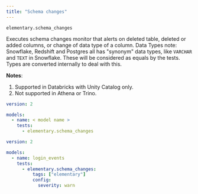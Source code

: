 ```yaml
---
title: "Schema changes"
---
```


`elementary.schema_changes`

Executes schema changes monitor that alerts on deleted table, deleted or added columns, or change of data type of a column.
Data Types note: Snowflake, Redshift and Postgres all has "synonym" data types, like `VARCHAR` and `TEXT` in Snowflake. These will be considered as equals by the tests. Types are converted internally to deal with this.

**Notes**:

1. Supported in Databricks with Unity Catalog only.
2. Not supported in Athena or Trino.

<RequestExample>

```yml Models
version: 2

models:
  - name: < model name >
    tests:
      - elementary.schema_changes
```

```yml Models example
version: 2

models:
  - name: login_events
    tests:
      - elementary.schema_changes:
          tags: ["elementary"]
          config:
            severity: warn
```

</RequestExample>
